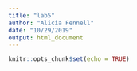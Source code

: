 ```yaml
---
title: "lab5"
author: "Alicia Fennell"
date: "10/29/2019"
output: html_document
---
```


```r
knitr::opts_chunk$set(echo = TRUE)
```

